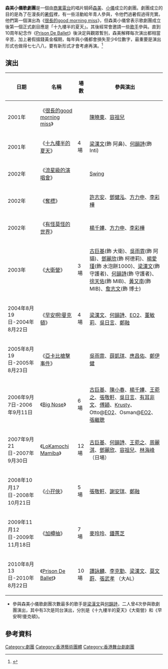 '''森美小儀歌劇團'''是一個由[[商業電台|商業電台]]的唱片騎師[[森美|森美]]、[[小儀|小儀]]成立的劇團。劇團成立的目的是為了在漫長的[[暑假|暑假]]裡，有一些活動給年青人參與，令他們過暑假過得充實。他們第一個演出為《[[很長的good_morning_miss|很長的good morning miss]]》，但森美小儀曾表示歌劇團成立後第一個正式劇目應是「十九樓半的夏天」。其後經常會邀請一些[[歌手|歌手]]參與。直到10周年紀念作《[[Prison_De_Ballet|Prison De Ballet]]》後決定與觀眾暫別，森美解釋每次演出都相當辛苦，加上暑假搵錢黃金檔期，每年與小儀都會損失至少6位數字，最重要是演出形式也做得七七八八，要有新形式才會考慮再演。<ref>{{cite news | language =  | author =  | coauthors =  | url = http://hd.stheadline.com/culture/culture_content.asp?contid=81207&srctype=g | title = 歌舞團10周年暫別舞台作 森美小儀終極一露 | work =  | publisher = 星島 | pages =  | date = 2010-07-02 | accessdate = 2010-07-02 | archive-date = 2017-01-16 | archive-url = https://web.archive.org/web/20170116151645/http://hd.stheadline.com/culture/culture_content.asp?contid=81207&srctype=g | dead-url = no }}</ref>

==演出==
{|class="wikitable"
|-
! 日期 !! 名稱 !! 場數 !! 參與演出
|-
| 2001年 ||  《[[很長的good_morning_miss|很長的good morning miss]]》  ||  || [[陳曉東|陳曉東]]、[[容祖兒|容祖兒]]
|-
| 2001年 ||  《[[十九樓半的夏天|十九樓半的夏天]]》  || 4場 ||  [[梁漢文|梁漢文]](飾 阿鼻)、[[何韻詩|何韻詩]](飾 Inti)
|-
| 2002年 ||  《[[流星級的演唱會|流星級的演唱會]]》  ||  ||  [[Swing|Swing]]
|-
| 2002年 ||  《[[奪標_(舞台劇)|奪標]]》   ||  || [[許志安|許志安]]、[[鄧健泓|鄧健泓]]、[[方力申|方力申]]、[[李彩樺|李彩樺]]  
|-
| 2002年 ||  《[[有怪莫怪的世界|有怪莫怪的世界]]》   ||  || [[楊千嬅|楊千嬅]]、[[方力申|方力申]]、[[李彩樺|李彩樺]]  
|-
| 2003年 ||  《[[大衛營_(舞台劇)|大衛營]]》    || 3場 || [[古巨基|古巨基]](飾 大衛)、[[吳雨霏|吳雨霏]](飾 阿貓)、[[鄧麗欣|鄧麗欣]](飾 柯德莉)、[[楊愛瑾|楊愛瑾]](飾 水泡餅1000)、[[梁漢文|梁漢文]](飾 守護者)、[[何韻詩|何韻詩]](飾 守護者)、[[徐天佑|徐天佑]](飾 MIB)、[[黃又南|黃又南]](飾 MIB)、[[詹志文|詹志文]](飾 博士)
|-
| 2004年8月19日-2004年8月22日  ||  《[[早安啊!曼克頓|早安啊!曼克頓]]》   || 4場 || [[梁漢文|梁漢文]]、[[何韻詩|何韻詩]]、[[EO2|EO2]]、[[董敏莉|董敏莉]]、[[吳日言|吳日言]]、[[鄭融|鄭融]]  
|-
| 2005年8月19日-2005年8月23日  ||  《[[亞卡比槍擊事件|亞卡比槍擊事件]]》  ||  || [[吳雨霏|吳雨霏]]、[[薛凱琪|薛凱琪]]、[[應昌佑|應昌佑]]、[[鄭伊健|鄭伊健]]  
|-
| 2006年9月7日-2006年9月11日   ||  《[[Big_Nose|Big Nose]]》  || 6場 || [[古巨基|古巨基]]、[[陳小春|陳小春]]、[[楊千嬅|楊千嬅]]、[[王菀之|王菀之]]、[[張敬軒|張敬軒]]、[[吳日言|吳日言]]、[[有耳非文|有耳非文]]、[[傅穎|傅穎]]、[[Krusty|Krusty]]、Otto@[[EO2|EO2]]、Osman@[[EO2|EO2]]、[[張繼聰|張繼聰]]   
|-
| 2007年9月21日-2007年9月30日   ||  《[[LoKamochi_Mamiba|LoKamochi Mamiba]]》  ||  12場 || [[古巨基|古巨基]]、[[何韻詩|何韻詩]]、[[王菀之|王菀之]]、[[周麗淇|周麗淇]]、[[鄧麗欣|鄧麗欣]]、[[容祖兒|容祖兒]]、[[林海峰_(香港)|林海峰]]（日場）
|-
| 2008年10月17日-2008年10月21日  ||  《[[小孖俠|小孖俠]]》  || 5場 || [[張敬軒|張敬軒]]、[[謝安琪|謝安琪]]、[[鄭融|鄭融]]
|-
| 2009年11月12日-2009年11月18日   ||  《[[加樽抽|加樽抽]]》  || 7場 || [[麥玲玲|麥玲玲]]、[[鍾蕙芝|鍾蕙芝]]
|-
| 2010年8月13日-2010年8月22日||《[[Prison_De_Ballet|Prison De Ballet]]》  || 10場 || [[譚詠麟|譚詠麟]]、[[李克勤|李克勤]]、[[梁漢文|梁漢文]]、[[莫文蔚|莫文蔚]]、[[張武孝|張武孝]] （大AL）
|}
*參與森美小儀歌劇團次數最多的歌手是[[梁漢文|梁漢文]]與[[何韻詩|何韻詩]]，二人曾4次參與歌劇團演出，其中有3次是同台演出，分別是《十九樓半的夏天》《大衛營》和《早安啊!曼克頓》。

==參考資料==
<references/>

{{模板:森美小儀歌劇團}}

[[Category:劇團|Category:劇團]]
[[Category:香港藝術團體|Category:香港藝術團體]]
[[Category:香港舞台劇劇團|Category:香港舞台劇劇團]]